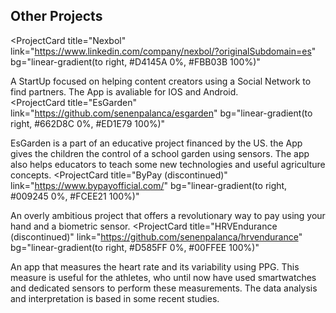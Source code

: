 ## Other Projects

<ProjectCard
  title="Nexbol"
  link="https://www.linkedin.com/company/nexbol/?originalSubdomain=es"
  bg="linear-gradient(to right, #D4145A 0%, #FBB03B 100%)"
>
 A StartUp focused on helping content creators using a Social Network to find partners. The App is avaliable for IOS and Android.  
</ProjectCard>
<ProjectCard
  title="EsGarden"
  link="https://github.com/senenpalanca/esgarden"
  bg="linear-gradient(to right, #662D8C 0%, #ED1E79 100%)"
>
 EsGarden is a part of an educative project financed by the US. the App gives the children the control of a school garden using sensors. The app also helps educators to teach some new technologies and useful agriculture concepts. 
</ProjectCard>
<ProjectCard
  title="ByPay (discontinued)"
  link="https://www.bypayofficial.com/"
  bg="linear-gradient(to right, #009245 0%, #FCEE21 100%)"
>
  An overly ambitious project that offers a revolutionary way to pay using your hand and a biometric sensor.
</ProjectCard>
<ProjectCard
  title="HRVEndurance (discontinued)"
  link="https://github.com/senenpalanca/hrvendurance"
  bg="linear-gradient(to right, #D585FF 0%, #00FFEE 100%)"
>
  An app that measures the heart rate and its variability using PPG. This measure is useful for the athletes, who until now have used smartwatches and dedicated sensors to perform these measurements. The data analysis and interpretation is based in some recent studies.
</ProjectCard>
